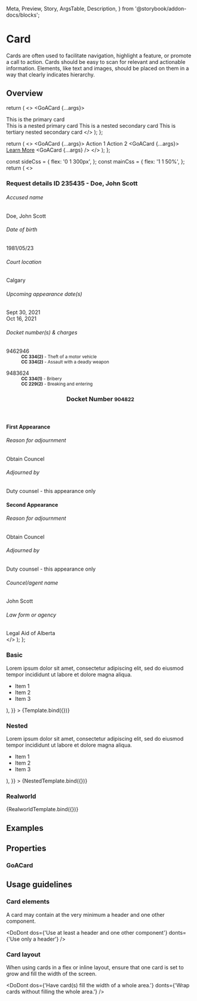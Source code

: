   Meta,
  Preview,
  Story,
  ArgsTable,
  Description,
} from '@storybook/addon-docs/blocks';


<Meta title="Experimental/Components/Card" component={GoACard} argTypes={{}} />

# Card

Cards are often used to facilitate navigation, highlight a feature, or promote a call to action.
Cards should be easy to scan for relevant and actionable information. Elements, like text and images,
should be placed on them in a way that clearly indicates hierarchy.

## Overview


  return (
    <>
      <GoACard {...args}>
        <div>This is the primary card</div>
        <GoACard type="primary">This is a nested primary card</GoACard>
        <GoACard type="secondary">This is a nested secondary card</GoACard>
        <GoACard type="tertiary">This is tertiary nested secondary card</GoACard>
      </GoACard>
    </>
  );
};

  return (
    <>
      <GoACard {...args}>
        <GoAButton buttonType="tertiary">Action 1</GoAButton>
        <GoAButton buttonType="tertiary">Action 2</GoAButton>
      </GoACard>
      <GoACard {...args}>
        <a href="#">Learn More</a>
      </GoACard>
      <GoACard {...args} />
    </>
  );
};

  const sideCss = {
    flex: '0 1 300px',
  };
  const mainCss = {
    flex: '1 1 50%',
  };
  return (
    <>
      <h3>Request details ID 235435 - Doe, John Scott</h3>
      <GoAFlexRow gap="small">
        <div style={sideCss}>
          <GoACard type="secondary" title="Appearance Details">
            <GoAFlexRow gap='small' minWidth={100}>
              <div>
                <h6>Accused name</h6>
                <div>Doe, John Scott</div>
              </div>
              <div>
                <h6>Date of birth</h6>
                <div>1981/05/23</div>
              </div>
              <div>
                <h6>Court location</h6>
                <div>Calgary</div>
              </div>
              <div>
                <h6>Upcoming appearance date(s)</h6>
                <div>Sept 30, 2021</div>
                <div>Oct 16, 2021</div>
              </div>
            </GoAFlexRow>
            <div>
              <h6>Docket number(s) & charges</h6>
              <dl>
                <dt>9462946</dt>
                <dd>
                  <div>
                    <small>
                      <b>CC 334(2)</b> - Theft of a motor vehicle
                    </small>
                  </div>
                  <div>
                    <small>
                      <b>CC 334(2)</b> - Assault with a deadly weapon
                    </small>
                  </div>
                </dd>
              </dl>
              <dl>
                <dt>9483624</dt>
                <dd>
                  <div>
                    <small>
                      <b>CC 334(1)</b> - Bribery
                    </small>
                  </div>
                  <div>
                    <small>
                      <b>CC 229(2)</b> - Breaking and entering
                    </small>
                  </div>
                </dd>
              </dl>
            </div>
          </GoACard>
        </div>
        <div style={mainCss}>
          <GoACard type="primary">
            <header>
              <h3>Docket Number <small>904822</small></h3>
            </header>
            <h4>First Appearance</h4>
            <GoACard type="primary" title="Appearance summary">
              <GoAFlexRow gap="small" minWidth="40ch">
                <div>
                  <h6>Reason for adjournment</h6>
                  <div>Obtain Councel</div>
                </div>
                <div>
                  <h6>Adjourned by</h6>
                  <div>Duty counsel - this appearance only</div>
                </div>
              </GoAFlexRow>
            </GoACard>
            <h4>Second Appearance</h4>
            <GoACard type="secondary" title="Adjournment request summary">
              <GoAFlexRow gap="small" minWidth="40ch">
                <div>
                  <h6>Reason for adjournment</h6>
                  <div>Obtain Councel</div>
                </div>
                <div>
                  <h6>Adjourned by</h6>
                  <div>Duty counsel - this appearance only</div>
                </div>
              </GoAFlexRow>
              <GoAFlexRow gap="small" minWidth="40ch">
                <div>
                  <h6>Councel/agent name</h6>
                  <div>John Scott</div>
                </div>
                <div>
                  <h6>Law form or agency</h6>
                  <div>Legal Aid of Alberta</div>
                </div>
              </GoAFlexRow>
            </GoACard>
          </GoACard>
        </div>
      </GoAFlexRow>
    </>
  );
};

### Basic

<Canvas>
  <Story
    name="Basic"
    height="400px"
    args={{
      title: 'Energy Diversification Act',
      children: (
        <div>
          Lorem ipsum dolor sit amet, consectetur adipiscing elit, sed do
          eiusmod tempor incididunt ut labore et dolore magna aliqua.
          <ul>
            <li>Item 1</li>
            <li>Item 2</li>
            <li>Item 3</li>
          </ul>
        </div>
      ),
    }}
  >
    {Template.bind({})}
  </Story>
</Canvas>

### Nested

<Canvas>
  <Story
    name="Nested"
    height="400px"
    args={{
      title: 'Energy Diversification Act',
      children: (
        <div>
          Lorem ipsum dolor sit amet, consectetur adipiscing elit, sed do
          eiusmod tempor incididunt ut labore et dolore magna aliqua.
          <ul>
            <li>Item 1</li>
            <li>Item 2</li>
            <li>Item 3</li>
          </ul>
        </div>
      ),
    }}
  >
    {NestedTemplate.bind({})}
  </Story>
</Canvas>

### Realworld

<Canvas>
  <Story
    name="Realworld"
    height="400px"
    args={{
      title: 'Energy Diversification Act',
    }}
  >
    {RealworldTemplate.bind({})}
  </Story>
</Canvas>

## Examples

## Properties

### GoACard

<Description of={GoACard} />
<ArgsTable of={GoACard} />

## Usage guidelines

### Card elements

A card may contain at the very minimum a header and one other component.

<DoDont
  dos={'Use at least a header and one other component'}
  donts={'Use only a header'}
/>

### Card layout

When using cards in a flex or inline layout, ensure that one card is set to grow and fill the width of the screen.

<DoDont
  dos={'Have card(s) fill the width of a whole area.'}
  donts={'Wrap cards without filling the whole area.'}
/>
